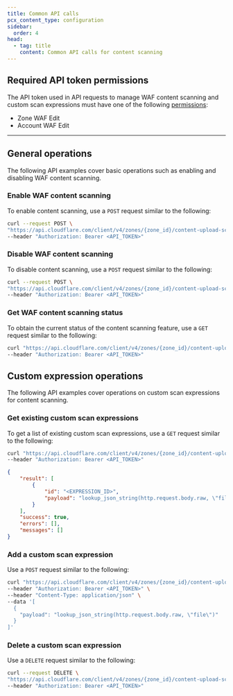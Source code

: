 ```yaml
---
title: Common API calls
pcx_content_type: configuration
sidebar:
  order: 4
head:
  - tag: title
    content: Common API calls for content scanning
---
```


## Required API token permissions

The API token used in API requests to manage WAF content scanning and custom scan expressions must have one of the following [permissions](/fundamentals/api/reference/permissions/):

- Zone WAF Edit
- Account WAF Edit

---

## General operations

The following API examples cover basic operations such as enabling and disabling WAF content scanning.

### Enable WAF content scanning

To enable content scanning, use a `POST` request similar to the following:

```bash
curl --request POST \
"https://api.cloudflare.com/client/v4/zones/{zone_id}/content-upload-scan/enable" \
--header "Authorization: Bearer <API_TOKEN>"
```

### Disable WAF content scanning

To disable content scanning, use a `POST` request similar to the following:

```bash
curl --request POST \
"https://api.cloudflare.com/client/v4/zones/{zone_id}/content-upload-scan/disable" \
--header "Authorization: Bearer <API_TOKEN>"
```

### Get WAF content scanning status

To obtain the current status of the content scanning feature, use a `GET` request similar to the following:

```bash
curl "https://api.cloudflare.com/client/v4/zones/{zone_id}/content-upload-scan/settings" \
--header "Authorization: Bearer <API_TOKEN>"
```

## Custom expression operations

The following API examples cover operations on custom scan expressions for content scanning.

### Get existing custom scan expressions

To get a list of existing custom scan expressions, use a `GET` request similar to the following:

```bash
curl "https://api.cloudflare.com/client/v4/zones/{zone_id}/content-upload-scan/payloads" \
--header "Authorization: Bearer <API_TOKEN>"
```

```json output
{
	"result": [
		{
			"id": "<EXPRESSION_ID>",
			"payload": "lookup_json_string(http.request.body.raw, \"file\")"
		}
	],
	"success": true,
	"errors": [],
	"messages": []
}
```

### Add a custom scan expression

Use a `POST` request similar to the following:

```bash
curl "https://api.cloudflare.com/client/v4/zones/{zone_id}/content-upload-scan/payloads" \
--header "Authorization: Bearer <API_TOKEN>" \
--header "Content-Type: application/json" \
--data '[
  {
    "payload": "lookup_json_string(http.request.body.raw, \"file\")"
  }
]'
```

### Delete a custom scan expression

Use a `DELETE` request similar to the following:

```bash
curl --request DELETE \
"https://api.cloudflare.com/client/v4/zones/{zone_id}/content-upload-scan/payloads/{expression_id}" \
--header "Authorization: Bearer <API_TOKEN>"
```
